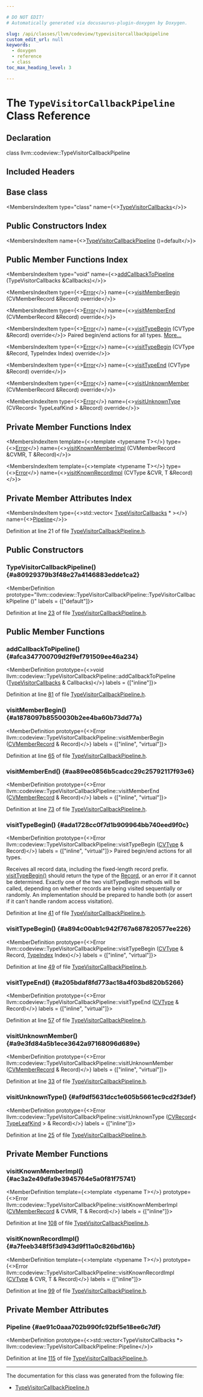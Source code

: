 ```yaml
---

# DO NOT EDIT!
# Automatically generated via docusaurus-plugin-doxygen by Doxygen.

slug: /api/classes/llvm/codeview/typevisitorcallbackpipeline
custom_edit_url: null
keywords:
  - doxygen
  - reference
  - class
toc_max_heading_level: 3

---
```





# The `TypeVisitorCallbackPipeline` Class Reference

<DoxygenPage pluginConfig={pluginConfig}>



## Declaration

<CodeBlock>class llvm::codeview::TypeVisitorCallbackPipeline</CodeBlock>

## Included Headers

<IncludesList>
<IncludesListItem
  filePath="llvm/DebugInfo/CodeView/TypeVisitorCallbackPipeline.h"
  permalink="/docs/api/files/include/include/llvm/include/llvm/debuginfo/include/llvm/debuginfo/codeview/typevisitorcallbackpipeline-h"
  isLocal="true" />
</IncludesList>

## Base class

<MembersIndex>

<MembersIndexItem
  type="class"
  name={<><a href="/docs/api/classes/llvm/codeview/typevisitorcallbacks">TypeVisitorCallbacks</a></>}>
</MembersIndexItem>

</MembersIndex>

## Public Constructors Index

<MembersIndex>

<MembersIndexItem
  name={<><a href="#a80929379b3f48e27a4146883edde1ca2">TypeVisitorCallbackPipeline</a> ()=default</>}>
</MembersIndexItem>

</MembersIndex>

## Public Member Functions Index

<MembersIndex>

<MembersIndexItem
  type="void"
  name={<><a href="#afca347700709d2f9ef791509ee46a234">addCallbackToPipeline</a> (TypeVisitorCallbacks &amp;Callbacks)</>}>
</MembersIndexItem>

<MembersIndexItem
  type={<><a href="/docs/api/classes/llvm/error">Error</a></>}
  name={<><a href="#a1878097b8550030b2ee4ba60b73dd77a">visitMemberBegin</a> (CVMemberRecord &amp;Record) override</>}>
</MembersIndexItem>

<MembersIndexItem
  type={<><a href="/docs/api/classes/llvm/error">Error</a></>}
  name={<><a href="#aa89ee0856b5cadcc29c25792117f93e6">visitMemberEnd</a> (CVMemberRecord &amp;Record) override</>}>
</MembersIndexItem>

<MembersIndexItem
  type={<><a href="/docs/api/classes/llvm/error">Error</a></>}
  name={<><a href="#ada1728cc0f7d1b909964bb740eed9f0c">visitTypeBegin</a> (CVType &amp;Record) override</>}>
Paired begin/end actions for all types. <a href="#ada1728cc0f7d1b909964bb740eed9f0c">More...</a>
</MembersIndexItem>

<MembersIndexItem
  type={<><a href="/docs/api/classes/llvm/error">Error</a></>}
  name={<><a href="#a894c00ab1c942f767a687820577ee226">visitTypeBegin</a> (CVType &amp;Record, TypeIndex Index) override</>}>
</MembersIndexItem>

<MembersIndexItem
  type={<><a href="/docs/api/classes/llvm/error">Error</a></>}
  name={<><a href="#a205bdaf8fd773ac18a4f03bd820b5266">visitTypeEnd</a> (CVType &amp;Record) override</>}>
</MembersIndexItem>

<MembersIndexItem
  type={<><a href="/docs/api/classes/llvm/error">Error</a></>}
  name={<><a href="#a9e3fd84a5b1ece3642a97168096d689e">visitUnknownMember</a> (CVMemberRecord &amp;Record) override</>}>
</MembersIndexItem>

<MembersIndexItem
  type={<><a href="/docs/api/classes/llvm/error">Error</a></>}
  name={<><a href="#af9df5631dcc1e605b5661ec9cd2f3def">visitUnknownType</a> (CVRecord&lt; TypeLeafKind &gt; &amp;Record) override</>}>
</MembersIndexItem>

</MembersIndex>

## Private Member Functions Index

<MembersIndex>

<MembersIndexItem
  template={<>template &lt;typename T&gt;</>}
  type={<><a href="/docs/api/classes/llvm/error">Error</a></>}
  name={<><a href="#ac3a2e49dfa9e3945764e5a0f81f75741">visitKnownMemberImpl</a> (CVMemberRecord &amp;CVMR, T &amp;Record)</>}>
</MembersIndexItem>

<MembersIndexItem
  template={<>template &lt;typename T&gt;</>}
  type={<><a href="/docs/api/classes/llvm/error">Error</a></>}
  name={<><a href="#a7feeb348f5f3d943d9f11a0c826bd16b">visitKnownRecordImpl</a> (CVType &amp;CVR, T &amp;Record)</>}>
</MembersIndexItem>

</MembersIndex>

## Private Member Attributes Index

<MembersIndex>

<MembersIndexItem
  type={<>std::vector&lt; <a href="/docs/api/classes/llvm/codeview/typevisitorcallbacks">TypeVisitorCallbacks</a> &#42; &gt;</>}
  name={<><a href="#ae91c0aaa702b990fc92bf5e18ee6c7df">Pipeline</a></>}>
</MembersIndexItem>

</MembersIndex>


Definition at line 21 of file <a href="/docs/api/files/include/include/llvm/include/llvm/debuginfo/include/llvm/debuginfo/codeview/typevisitorcallbackpipeline-h">TypeVisitorCallbackPipeline.h</a>.

<SectionDefinition>

## Public Constructors

### TypeVisitorCallbackPipeline() {#a80929379b3f48e27a4146883edde1ca2}

<MemberDefinition
  prototype="llvm::codeview::TypeVisitorCallbackPipeline::TypeVisitorCallbackPipeline ()"
  labels = {["default"]}>

Definition at line <a href="/docs/api/files/include/include/llvm/include/llvm/debuginfo/include/llvm/debuginfo/codeview/typevisitorcallbackpipeline-h/#l00023">23</a> of file <a href="/docs/api/files/include/include/llvm/include/llvm/debuginfo/include/llvm/debuginfo/codeview/typevisitorcallbackpipeline-h">TypeVisitorCallbackPipeline.h</a>.
</MemberDefinition>

</SectionDefinition>

<SectionDefinition>

## Public Member Functions

### addCallbackToPipeline() {#afca347700709d2f9ef791509ee46a234}

<MemberDefinition
  prototype={<>void llvm::codeview::TypeVisitorCallbackPipeline::addCallbackToPipeline (<a href="/docs/api/classes/llvm/codeview/typevisitorcallbacks">TypeVisitorCallbacks</a> &amp; Callbacks)</>}
  labels = {["inline"]}>

Definition at line <a href="/docs/api/files/include/include/llvm/include/llvm/debuginfo/include/llvm/debuginfo/codeview/typevisitorcallbackpipeline-h/#l00081">81</a> of file <a href="/docs/api/files/include/include/llvm/include/llvm/debuginfo/include/llvm/debuginfo/codeview/typevisitorcallbackpipeline-h">TypeVisitorCallbackPipeline.h</a>.
</MemberDefinition>

### visitMemberBegin() {#a1878097b8550030b2ee4ba60b73dd77a}

<MemberDefinition
  prototype={<>Error llvm::codeview::TypeVisitorCallbackPipeline::visitMemberBegin (<a href="/docs/api/structs/llvm/codeview/cvmemberrecord">CVMemberRecord</a> &amp; Record)</>}
  labels = {["inline", "virtual"]}>

Definition at line <a href="/docs/api/files/include/include/llvm/include/llvm/debuginfo/include/llvm/debuginfo/codeview/typevisitorcallbackpipeline-h/#l00065">65</a> of file <a href="/docs/api/files/include/include/llvm/include/llvm/debuginfo/include/llvm/debuginfo/codeview/typevisitorcallbackpipeline-h">TypeVisitorCallbackPipeline.h</a>.
</MemberDefinition>

### visitMemberEnd() {#aa89ee0856b5cadcc29c25792117f93e6}

<MemberDefinition
  prototype={<>Error llvm::codeview::TypeVisitorCallbackPipeline::visitMemberEnd (<a href="/docs/api/structs/llvm/codeview/cvmemberrecord">CVMemberRecord</a> &amp; Record)</>}
  labels = {["inline", "virtual"]}>

Definition at line <a href="/docs/api/files/include/include/llvm/include/llvm/debuginfo/include/llvm/debuginfo/codeview/typevisitorcallbackpipeline-h/#l00073">73</a> of file <a href="/docs/api/files/include/include/llvm/include/llvm/debuginfo/include/llvm/debuginfo/codeview/typevisitorcallbackpipeline-h">TypeVisitorCallbackPipeline.h</a>.
</MemberDefinition>

### visitTypeBegin() {#ada1728cc0f7d1b909964bb740eed9f0c}

<MemberDefinition
  prototype={<>Error llvm::codeview::TypeVisitorCallbackPipeline::visitTypeBegin (<a href="/docs/api/namespaces/llvm/codeview/#a238eda31f74c0f0f3224f71b50b7d165">CVType</a> &amp; Record)</>}
  labels = {["inline", "virtual"]}>
Paired begin/end actions for all types.

Receives all record data, including the fixed-length record prefix. <a href="#ada1728cc0f7d1b909964bb740eed9f0c">visitTypeBegin()</a> should return the type of the <a href="/docs/api/classes/llvm/record">Record</a>, or an error if it cannot be determined. Exactly one of the two visitTypeBegin methods will be called, depending on whether records are being visited sequentially or randomly. An implementation should be prepared to handle both (or assert if it can&#39;t handle random access visitation).

Definition at line <a href="/docs/api/files/include/include/llvm/include/llvm/debuginfo/include/llvm/debuginfo/codeview/typevisitorcallbackpipeline-h/#l00041">41</a> of file <a href="/docs/api/files/include/include/llvm/include/llvm/debuginfo/include/llvm/debuginfo/codeview/typevisitorcallbackpipeline-h">TypeVisitorCallbackPipeline.h</a>.
</MemberDefinition>

### visitTypeBegin() {#a894c00ab1c942f767a687820577ee226}

<MemberDefinition
  prototype={<>Error llvm::codeview::TypeVisitorCallbackPipeline::visitTypeBegin (<a href="/docs/api/namespaces/llvm/codeview/#a238eda31f74c0f0f3224f71b50b7d165">CVType</a> &amp; Record, <a href="/docs/api/classes/llvm/codeview/typeindex">TypeIndex</a> Index)</>}
  labels = {["inline", "virtual"]}>

Definition at line <a href="/docs/api/files/include/include/llvm/include/llvm/debuginfo/include/llvm/debuginfo/codeview/typevisitorcallbackpipeline-h/#l00049">49</a> of file <a href="/docs/api/files/include/include/llvm/include/llvm/debuginfo/include/llvm/debuginfo/codeview/typevisitorcallbackpipeline-h">TypeVisitorCallbackPipeline.h</a>.
</MemberDefinition>

### visitTypeEnd() {#a205bdaf8fd773ac18a4f03bd820b5266}

<MemberDefinition
  prototype={<>Error llvm::codeview::TypeVisitorCallbackPipeline::visitTypeEnd (<a href="/docs/api/namespaces/llvm/codeview/#a238eda31f74c0f0f3224f71b50b7d165">CVType</a> &amp; Record)</>}
  labels = {["inline", "virtual"]}>

Definition at line <a href="/docs/api/files/include/include/llvm/include/llvm/debuginfo/include/llvm/debuginfo/codeview/typevisitorcallbackpipeline-h/#l00057">57</a> of file <a href="/docs/api/files/include/include/llvm/include/llvm/debuginfo/include/llvm/debuginfo/codeview/typevisitorcallbackpipeline-h">TypeVisitorCallbackPipeline.h</a>.
</MemberDefinition>

### visitUnknownMember() {#a9e3fd84a5b1ece3642a97168096d689e}

<MemberDefinition
  prototype={<>Error llvm::codeview::TypeVisitorCallbackPipeline::visitUnknownMember (<a href="/docs/api/structs/llvm/codeview/cvmemberrecord">CVMemberRecord</a> &amp; Record)</>}
  labels = {["inline", "virtual"]}>

Definition at line <a href="/docs/api/files/include/include/llvm/include/llvm/debuginfo/include/llvm/debuginfo/codeview/typevisitorcallbackpipeline-h/#l00033">33</a> of file <a href="/docs/api/files/include/include/llvm/include/llvm/debuginfo/include/llvm/debuginfo/codeview/typevisitorcallbackpipeline-h">TypeVisitorCallbackPipeline.h</a>.
</MemberDefinition>

### visitUnknownType() {#af9df5631dcc1e605b5661ec9cd2f3def}

<MemberDefinition
  prototype={<>Error llvm::codeview::TypeVisitorCallbackPipeline::visitUnknownType (<a href="/docs/api/classes/llvm/codeview/cvrecord">CVRecord</a>&lt; <a href="/docs/api/namespaces/llvm/codeview/#a945d5dcbe78d400d17656726e2f6089b">TypeLeafKind</a> &gt; &amp; Record)</>}
  labels = {["inline"]}>

Definition at line <a href="/docs/api/files/include/include/llvm/include/llvm/debuginfo/include/llvm/debuginfo/codeview/typevisitorcallbackpipeline-h/#l00025">25</a> of file <a href="/docs/api/files/include/include/llvm/include/llvm/debuginfo/include/llvm/debuginfo/codeview/typevisitorcallbackpipeline-h">TypeVisitorCallbackPipeline.h</a>.
</MemberDefinition>

</SectionDefinition>

<SectionDefinition>

## Private Member Functions

### visitKnownMemberImpl() {#ac3a2e49dfa9e3945764e5a0f81f75741}

<MemberDefinition
  template={<>template &lt;typename T&gt;</>}
  prototype={<>Error llvm::codeview::TypeVisitorCallbackPipeline::visitKnownMemberImpl (<a href="/docs/api/structs/llvm/codeview/cvmemberrecord">CVMemberRecord</a> &amp; CVMR, T &amp; Record)</>}
  labels = {["inline"]}>

Definition at line <a href="/docs/api/files/include/include/llvm/include/llvm/debuginfo/include/llvm/debuginfo/codeview/typevisitorcallbackpipeline-h/#l00108">108</a> of file <a href="/docs/api/files/include/include/llvm/include/llvm/debuginfo/include/llvm/debuginfo/codeview/typevisitorcallbackpipeline-h">TypeVisitorCallbackPipeline.h</a>.
</MemberDefinition>

### visitKnownRecordImpl() {#a7feeb348f5f3d943d9f11a0c826bd16b}

<MemberDefinition
  template={<>template &lt;typename T&gt;</>}
  prototype={<>Error llvm::codeview::TypeVisitorCallbackPipeline::visitKnownRecordImpl (<a href="/docs/api/namespaces/llvm/codeview/#a238eda31f74c0f0f3224f71b50b7d165">CVType</a> &amp; CVR, T &amp; Record)</>}
  labels = {["inline"]}>

Definition at line <a href="/docs/api/files/include/include/llvm/include/llvm/debuginfo/include/llvm/debuginfo/codeview/typevisitorcallbackpipeline-h/#l00099">99</a> of file <a href="/docs/api/files/include/include/llvm/include/llvm/debuginfo/include/llvm/debuginfo/codeview/typevisitorcallbackpipeline-h">TypeVisitorCallbackPipeline.h</a>.
</MemberDefinition>

</SectionDefinition>

<SectionDefinition>

## Private Member Attributes

### Pipeline {#ae91c0aaa702b990fc92bf5e18ee6c7df}

<MemberDefinition
  prototype={<>std::vector&lt;TypeVisitorCallbacks &#42;&gt; llvm::codeview::TypeVisitorCallbackPipeline::Pipeline</>}>

Definition at line <a href="/docs/api/files/include/include/llvm/include/llvm/debuginfo/include/llvm/debuginfo/codeview/typevisitorcallbackpipeline-h/#l00115">115</a> of file <a href="/docs/api/files/include/include/llvm/include/llvm/debuginfo/include/llvm/debuginfo/codeview/typevisitorcallbackpipeline-h">TypeVisitorCallbackPipeline.h</a>.
</MemberDefinition>

</SectionDefinition>

<hr/>

The documentation for this class was generated from the following file:

<ul>
<li><a href="/docs/api/files/include/include/llvm/include/llvm/debuginfo/include/llvm/debuginfo/codeview/typevisitorcallbackpipeline-h">TypeVisitorCallbackPipeline.h</a></li>
</ul>

</DoxygenPage>
